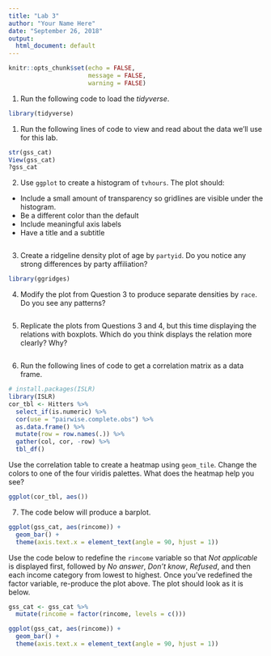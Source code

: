 ```yaml
---
title: "Lab 3"
author: "Your Name Here"
date: "September 26, 2018"
output:
  html_document: default
---
```


```r
knitr::opts_chunk$set(echo = FALSE,
                      message = FALSE,
                      warning = FALSE)
```

1. Run the following code to load the *tidyverse*.

```r
library(tidyverse)
```

1. Run the following lines of code to view and read about the data we'll use 
for this lab.

```r
str(gss_cat)
View(gss_cat)
?gss_cat
```

2. Use `ggplot` to create a histogram of `tvhours`. The plot should:
  + Include a small amount of transparency so gridlines are visible under the 
    histogram.
  + Be a different color than the default
  + Include meaningful axis labels
  + Have a title and a subtitle

```r

```

3. Create a ridgeline density plot of age by `partyid`. Do you notice any strong
  differences by party affiliation?

```r
library(ggridges)

```

4. Modify the plot from Question 3 to produce separate densities by `race`. Do 
  you see any patterns?

```r

```

5. Replicate the plots from Questions 3 and 4, but this time displaying the 
  relations with boxplots. Which do you think displays the relation more 
  clearly? Why?
  
```r

```

6. Run the following lines of code to get a correlation matrix as a data frame.

```r
# install.packages(ISLR)
library(ISLR)
cor_tbl <- Hitters %>% 
  select_if(is.numeric) %>% 
  cor(use = "pairwise.complete.obs") %>% 
  as.data.frame() %>% 
  mutate(row = row.names(.)) %>% 
  gather(col, cor, -row) %>% 
  tbl_df()
```

Use the correlation table to create a heatmap using `geom_tile`. Change the 
colors to one of the four viridis palettes. What does the heatmap help you see?

```r
ggplot(cor_tbl, aes()) 
```

7. The code below will produce a barplot. 

```r
ggplot(gss_cat, aes(rincome)) +
  geom_bar() +
  theme(axis.text.x = element_text(angle = 90, hjust = 1))
```

Use the code below to redefine the `rincome` variable so that *Not applicable*
is displayed first, followed by *No answer*, *Don't know*, *Refused*, and then
each income category from lowest to highest. Once you've redefined the factor
variable, re-produce the plot above. The plot should look as it is below.

```r
gss_cat <- gss_cat %>% 
  mutate(rincome = factor(rincome, levels = c()))

ggplot(gss_cat, aes(rincome)) +
  geom_bar() +
  theme(axis.text.x = element_text(angle = 90, hjust = 1))
```